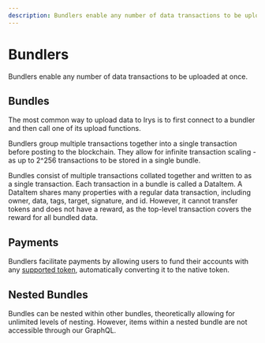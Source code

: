 ```yaml
---
description: Bundlers enable any number of data transactions to be uploaded at once. 
---
```


# Bundlers

Bundlers enable any number of data transactions to be uploaded at once. 

## Bundles

The most common way to upload data to Irys is to first connect to a bundler and then call one of its upload functions. 

Bundlers group multiple transactions together into a single transaction before posting to the blockchain. They allow for infinite transaction scaling - as up to 2^256 transactions to be stored in a single bundle. 

Bundles consist of multiple transactions collated together and written to as a single transaction. Each transaction in a bundle is called a DataItem. A DataItem shares many properties with a regular data transaction, including owner, data, tags, target, signature, and id. However, it cannot transfer tokens and does not have a reward, as the top-level transaction covers the reward for all bundled data.

## Payments

Bundlers facilitate payments by allowing users to fund their accounts with any [supported token](/build/d/features/supported-tokens), automatically converting it to the native token.

## Nested Bundles

Bundles can be nested within other bundles, theoretically allowing for unlimited levels of nesting. However, items within a nested bundle are not accessible through our GraphQL.


